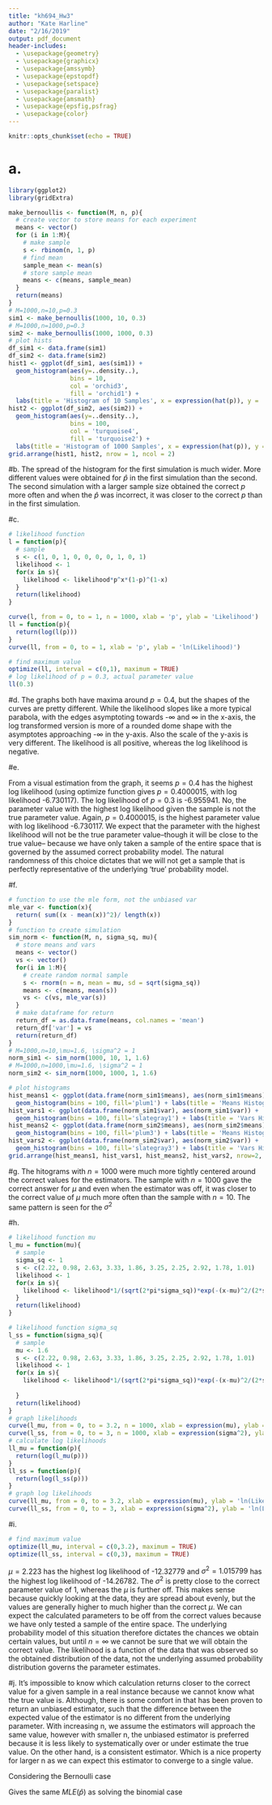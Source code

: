 ```yaml
---
title: "kh694_Hw3"
author: "Kate Harline"
date: "2/16/2019"
output: pdf_document
header-includes:
  - \usepackage{geometry}
  - \usepackage{graphicx}
  - \usepackage{amssymb}
  - \usepackage{epstopdf}
  - \usepackage{setspace}
  - \usepackage{paralist}
  - \usepackage{amsmath}
  - \usepackage{epsfig,psfrag}
  - \usepackage{color}
---
```


```r
knitr::opts_chunk$set(echo = TRUE)
```


 
\title{Quantitative Genomics and Genetics - Spring 2019 \\
BTRY 4830/6830; PBSB 5201.01}
\author{Homework 3 (version 1)}
\date{Assigned February 12; Due 11:59PM February 16}    

\maketitle
\section*{Problem 1 (Easy)}

\begin{itemize}

\item[a.]

Yes, this is a valid estimator. Any function that returns a value for a parameter is technically an estimator. However, creating an estimator that correctly represents the underlying probability distribution for the data is more difficult. $\hat{p}= 0.5$ would be correct if the coin is fair.

\item[b.] 

This would calculate the $\hat{p}$ based on the actual observations from the experiment, rather than relying on the underlying assumption that the experiment properly follows a Bernoulli distribution with ${p}= 0.5$, i.e. the coin is fair.

\end{itemize}

\section*{Problem 2 (Medium)}



# a.
```r
library(ggplot2)
library(gridExtra)

make_bernoullis <- function(M, n, p){
  # create vector to store means for each experiment
  means <- vector()
  for (i in 1:M){
    # make sample
    s <- rbinom(n, 1, p)
    # find mean
    sample_mean <- mean(s)
    # store sample mean
    means <- c(means, sample_mean)
  }
  return(means)
}
# M=1000,n=10,p=0.3
sim1 <- make_bernoullis(1000, 10, 0.3)
# M=1000,n=1000,p=0.3
sim2 <- make_bernoullis(1000, 1000, 0.3)
# plot hists
df_sim1 <- data.frame(sim1)
df_sim2 <- data.frame(sim2)
hist1 <- ggplot(df_sim1, aes(sim1)) +
  geom_histogram(aes(y=..density..),
                 bins = 10, 
                 col = 'orchid3',
                 fill = 'orchid1') +
  labs(title = 'Histogram of 10 Samples', x = expression(hat(p)), y = 'Frequency') + xlim(-0.1, 1.1)
hist2 <- ggplot(df_sim2, aes(sim2)) +
  geom_histogram(aes(y=..density..),
                 bins = 100, 
                 col = 'turquoise4',
                 fill = 'turquoise2') +
  labs(title = 'Histogram of 1000 Samples', x = expression(hat(p)), y = 'Frequency') + xlim(-0.1, 1.1)
grid.arrange(hist1, hist2, nrow = 1, ncol = 2)
```


#b. 
The spread of the histogram for the first simulation is much wider. More different values were obtained for $\hat{p}$ in the first simulation than the second. The second simulation with a larger sample size obtained the correct $p$ more often and when the $\hat{p}$ was incorrect, it was closer to the correct $p$ than in the first simulation.

#c. 
```r

# likelihood function
l = function(p){
  # sample
  s <- c(1, 0, 1, 0, 0, 0, 0, 1, 0, 1)
  likelihood <- 1
  for(x in s){
    likelihood <- likelihood*p^x*(1-p)^(1-x)
  }
  return(likelihood)
}

curve(l, from = 0, to = 1, n = 1000, xlab = 'p', ylab = 'Likelihood')
ll = function(p){
  return(log(l(p)))
}
curve(ll, from = 0, to = 1, xlab = 'p', ylab = 'ln(Likelihood)')

# find maximum value
optimize(ll, interval = c(0,1), maximum = TRUE)
# log likelihood of p = 0.3, actual parameter value
ll(0.3)
```
#d.
The graphs both have maxima around $p= 0.4$, but the shapes of the curves are pretty different. While the likelihood slopes like a more typical parabola, with the edges asymptoting towards -$\infty$ and $\infty$ in the x-axis, the log transformed version is more of a rounded dome shape with the asymptotes approaching -$\infty$ in the y-axis. Also the scale of the y-axis is very different. The likelihood is all positive, whereas the log likelihood is negative.

#e.

From a visual estimation from the graph, it seems $p=0.4$ has the highest log likelihood (using optimize function gives  $p=0.4000015$, with log likelihood -6.730117). The log likelihood of $p=0.3$ is -6.955941. No, the parameter value with the highest log likelihood given the sample is not the true parameter value. Again,  $p=0.4000015$, is the highest parameter value with log likelihood -6.730117. We expect that the parameter with the highest likelihood will not be the true parameter value--though it will be close to the true value-- because we have only taken a sample of the entire space that is governed by the assumed correct probability model. The natural randomness of this choice dictates that we will not get a sample that is perfectly representative of the underlying 'true' probability model. 

#f.
```r
# function to use the mle form, not the unbiased var
mle_var <- function(x){
  return( sum((x - mean(x))^2)/ length(x))
}
# function to create simulation 
sim_norm <- function(M, n, sigma_sq, mu){
  # store means and vars
  means <- vector()
  vs <- vector()
  for(i in 1:M){
    # create random normal sample
    s <- rnorm(n = n, mean = mu, sd = sqrt(sigma_sq))
    means <- c(means, mean(s))
    vs <- c(vs, mle_var(s))
  }
  # make dataframe for return
  return_df = as.data.frame(means, col.names = 'mean')
  return_df['var'] = vs
  return(return_df)
}
# M=1000,n=10,\mu=1.6, \sigma^2 = 1
norm_sim1 <- sim_norm(1000, 10, 1, 1.6)
# M=1000,n=1000,\mu=1.6, \sigma^2 = 1
norm_sim2 <- sim_norm(1000, 1000, 1, 1.6)

# plot histograms
hist_means1 <- ggplot(data.frame(norm_sim1$means), aes(norm_sim1$means)) + 
  geom_histogram(bins = 100, fill='plum1') + labs(title = 'Means Histogram n=10', x=expression(hat(mu)), y='Frequency') + xlim(-0.1, 3)
hist_vars1 <- ggplot(data.frame(norm_sim1$var), aes(norm_sim1$var)) + 
  geom_histogram(bins = 100, fill='slategray1') + labs(title = 'Vars Histogram n=10', x=expression(hat(sigma^2)), y='Frequency')+ xlim(-0.1, 3)
hist_means2 <- ggplot(data.frame(norm_sim2$means), aes(norm_sim2$means)) + 
  geom_histogram(bins = 100, fill='plum3') + labs(title = 'Means Histogram n=1000', x=expression(hat(mu)), y='Frequency')+ xlim(-0.1, 3)
hist_vars2 <- ggplot(data.frame(norm_sim2$var), aes(norm_sim2$var)) + 
  geom_histogram(bins = 100, fill='slategray3') + labs(title = 'Vars Histogram n=1000', x=expression(hat(sigma^2)), y='Frequency')+ xlim(-0.1, 3)
grid.arrange(hist_means1, hist_vars1, hist_means2, hist_vars2, nrow=2, ncol=2)
```

#g.
The hitograms with $n=1000$ were much more tightly centered around the correct values for the estimators. The sample with $n=1000$ gave the correct answer for $\mu$ and even when the estimator was off, it was closer to the correct value of $\mu$ much more often than the sample with $n=10$. The same pattern is seen for the $\sigma^2$

#h.
```r
# likelihood function mu
l_mu = function(mu){
  # sample
  sigma_sq <- 1
  s <- c(2.22, 0.98, 2.63, 3.33, 1.86, 3.25, 2.25, 2.92, 1.78, 1.01)
  likelihood <- 1
  for(x in s){
    likelihood <- likelihood*1/(sqrt(2*pi*sigma_sq))*exp(-(x-mu)^2/(2*sigma_sq))
  }
  return(likelihood)
}

# likelihood function sigma_sq
l_ss = function(sigma_sq){
  # sample
  mu <- 1.6
  s <- c(2.22, 0.98, 2.63, 3.33, 1.86, 3.25, 2.25, 2.92, 1.78, 1.01)
  likelihood <- 1
  for(x in s){
    likelihood <- likelihood*1/(sqrt(2*pi*sigma_sq))*exp(-(x-mu)^2/(2*sigma_sq))
    
  }
  return(likelihood)
}
# graph likelihoods
curve(l_mu, from = 0, to = 3.2, n = 1000, xlab = expression(mu), ylab = 'Likelihood')
curve(l_ss, from = 0, to = 3, n = 1000, xlab = expression(sigma^2), ylab = 'Likelihood')
# calculate log likelihoods
ll_mu = function(p){
  return(log(l_mu(p)))
}
ll_ss = function(p){
  return(log(l_ss(p)))
}
# graph log likelihoods
curve(ll_mu, from = 0, to = 3.2, xlab = expression(mu), ylab = 'ln(Likelihood)')
curve(ll_ss, from = 0, to = 3, xlab = expression(sigma^2), ylab = 'ln(Likelihood)')

```


#i.
```r
# find maximum value
optimize(ll_mu, interval = c(0,3.2), maximum = TRUE)
optimize(ll_ss, interval = c(0,3), maximum = TRUE)

```
$\mu = 2.223$ has the highest log likelihood of -12.32779 and $\sigma^2=1.015799$ has the highest log likelihood of -14.26782. The $\sigma^2$ is pretty close to the correct parameter value of 1, whereas the $\mu$ is further off. This makes sense because quickly looking at the data, they are spread about evenly, but the values are generally higher to much higher than the correct $\mu$. We can expect the calculated parameters to be off from the correct values because we have only tested a sample of the entire space. The underlying probability model of this situation therefore dictates the chances we obtain certain values, but until $n=\infty$ we cannot be sure that we will obtain the correct value. The likelihood is a function of the data that was observed so the obtained distribution of the data, not the underlying assumed probability distribution governs the parameter estimates.

#j.
It's impossible to know which calculation returns closer to the correct value for a given sample in a real instance because we cannot know what the true value is. Although, there is some comfort in that \begin{math}\hat{\sigma}^2 = \frac{1}{n-1} \sum_{i=1}^n (x_i - mean(\mathbf{x}) )^2\end{math} has been proven to return an unbiased estimator, such that the difference between the expected value of the estimator is no different from the underlying parameter. With increasing n, we assume the estimators will approach the same value, however with smaller n, the unbiased estimator is preferred because it is less likely to systematically over or under estimate the true value. On the other hand,  \begin{math}\hat{\sigma}^2 = \frac{1}{N} \sum_{i=1}^n (x_i - mean(\mathbf{x}) )^2\end{math} is a consistent estimator. Which is a nice property for larger n as we can expect this estimator to converge to a single value.


\section*{Problem 3 (Difficult)}

Considering the Bernoulli case
\begin{align*}
L(p | x) &= \prod_{i=1}^{n} p^{x_i} (1-p)^{1-x_i} \\
l(p | x) &= ln(p \sum_{i}^{n} x_i) + ln(1-p)\sum_{i}^{n} 1-x_i \\
\frac{\partial l}{\partial p} &= \frac{\sum_{i}^{n} x_i}{p} - \frac{\sum_{i}^{n} 1- x_i}{1-p} = 0 \\
\frac{\sum_{i}^{n} x_i}{p} &= \frac{\sum_{i}^{n} 1- x_i}{1-p} \\
\frac{1-p}{p} &= \frac{\sum_{i}^{n} 1 - \sum_{i}^{n} x_i}{\sum_{i}^{n} x_i} \\
\frac{1}{p} - 1 &= \frac{n}{\sum_{i}^{n} x_i} - \frac{\sum_{i}^{n} x_i}{\sum_{i}^{n} x_i} \\
\hat{p} &= \frac{\sum_{i}^{n} x_i}{n} \\
\end{align*}

Gives the same $MLE(\hat{p})$ as solving the binomial case 
\begin{align*}
L(p | n, x) &= {n \choose x} p^y (1-p)^{n-y} \\
l(p | n, x) &= ln({n \choose x}) + xln(p) + (n-x)ln(1-p) \\
\frac{\partial l}{\partial p} &= \frac{x}{p} - \frac{n-x}{1-p} = 0 \\
\frac{x}{p} &= \frac{n-x}{1-p} \\
\frac{1-p}{p} &= \frac{n-x}{x} \\
\frac{1}{p} - 1 &= \frac{n}{x} - 1 \\
p &= \frac{x}{n} \\
\end{align*}

